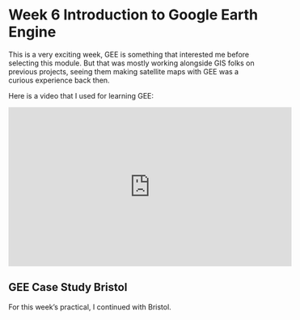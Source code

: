 # Week 6 Introduction to Google Earth Engine {.unnumbered}

This is a very exciting week, GEE is something that interested me before selecting this module. But that was mostly working alongside GIS folks on previous projects, seeing them making satellite maps with GEE was a curious experience back then.

Here is a video that I used for learning GEE:

<p align="center">

<iframe width="560" height="315" src="https://www.youtube.com/embed/Tas0c4e_E0M?si=4eGMSoAuKDTMLE3L&amp;start=60" title="YouTube video player" frameborder="0" allow="accelerometer; autoplay; clipboard-write; encrypted-media; gyroscope; picture-in-picture; web-share" allowfullscreen>

</iframe>

</p>

## GEE Case Study Bristol

For this week's practical, I continued with Bristol.
